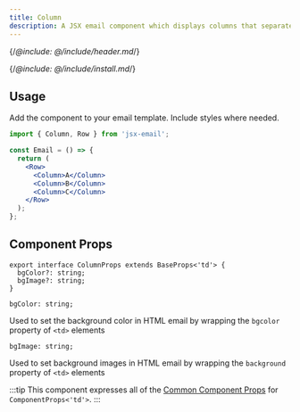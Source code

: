 ```yaml
---
title: Column
description: A JSX email component which displays columns that separate content bounaries vertically
---
```


{/*@include: @/include/header.md*/}

{/*@include: @/include/install.md*/}

## Usage

Add the component to your email template. Include styles where needed.

```jsx
import { Column, Row } from 'jsx-email';

const Email = () => {
  return (
    <Row>
      <Column>A</Column>
      <Column>B</Column>
      <Column>C</Column>
    </Row>
  );
};
```

## Component Props

```tsx
export interface ColumnProps extends BaseProps<'td'> {
  bgColor?: string;
  bgImage?: string;
}
```

```tsx
bgColor: string;
```

Used to set the background color in HTML email by wrapping the `bgcolor` property of `<td>` elements

```tsx
bgImage: string;
```

Used to set background images in HTML email by wrapping the `background` property of `<td>` elements

:::tip
This component expresses all of the [Common Component Props](https://react.dev/reference/react-dom/components/common) for `ComponentProps<'td'>`.
:::
